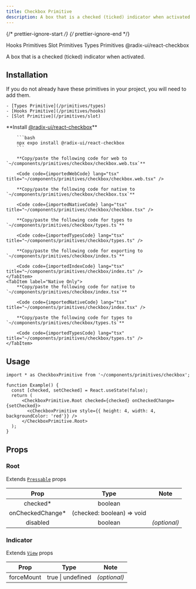 ```yaml
---
title: Checkbox Primitive
description: A box that is a checked (ticked) indicator when activated.
---
```


{/* prettier-ignore-start */}
{/* prettier-ignore-end */}


<LinkButton href="/primitives/hooks">
  Hooks Primitives
</LinkButton>
<LinkButton href="/primitives/slot">
  Slot Primitives
</LinkButton>
<LinkButton href="/primitives/types">
  Types Primitives
</LinkButton>
<LinkButton target="_blank" href="https://www.radix-ui.com/primitives/docs/components/checkbox">
  @radix-ui/react-checkbox
</LinkButton>

<br />

A box that is a checked (ticked) indicator when activated.

## Installation
<Aside title="Uses shared primitives">
    If you do not already have these primitives in your project, you will need to add them.

    - [Types Primitive](/primitives/types)
    - [Hooks Primitive](/primitives/hooks)
    - [Slot Primitive](/primitives/slot)

</Aside>

<Tabs>
    <TabItem label="Universal">
        **Install <a target="_blank" href="https://www.radix-ui.com/primitives/docs/components/checkbox">@radix-ui/react-checkbox</a>**

        ```bash
        npx expo install @radix-ui/react-checkbox
        ```

        **Copy/paste the following code for web to  `~/components/primitives/checkbox/checkbox.web.tsx`**

        <Code code={importedWebCode} lang="tsx" title="~/components/primitives/checkbox/checkbox.web.tsx" />

        **Copy/paste the following code for native to  `~/components/primitives/checkbox/checkbox.tsx`**

        <Code code={importedNativeCode} lang="tsx" title="~/components/primitives/checkbox/checkbox.tsx" />

        **Copy/paste the following code for types to  `~/components/primitives/checkbox/types.ts`**

        <Code code={importedTypesCode} lang="tsx" title="~/components/primitives/checkbox/types.ts" />

        **Copy/paste the following code for exporting to  `~/components/primitives/checkbox/index.ts`**

        <Code code={importedIndexCode} lang="tsx" title="~/components/primitives/checkbox/index.ts" />
    </TabItem>
    <TabItem label="Native Only">
        **Copy/paste the following code for native to  `~/components/primitives/checkbox/index.tsx`**

        <Code code={importedNativeCode} lang="tsx" title="~/components/primitives/checkbox/index.tsx" />

        **Copy/paste the following code for types to  `~/components/primitives/checkbox/types.ts`**

        <Code code={importedTypesCode} lang="tsx" title="~/components/primitives/checkbox/types.ts" />
    </TabItem>
</Tabs>

## Usage

```tsx
import * as CheckboxPrimitive from '~/components/primitives/checkbox';

function Example() {
  const [checked, setChecked] = React.useState(false);
  return (
      <CheckboxPrimitive.Root checked={checked} onCheckedChange={setChecked}>
        <cCheckboxPrimitive style={{ height: 4, width: 4, backgroundColor: 'red'}} />
      </CheckboxPrimitive.Root>
  );
}
```

## Props

### Root

Extends [`Pressable`](https://reactnative.dev/docs/pressable) props

|       Prop        |            Type            |     Note     |
| :---------------: | :------------------------: | :----------: |
|     checked\*     |          boolean           |              |
| onCheckedChange\* | (checked: boolean) => void |              |
|     disabled      |          boolean           | _(optional)_ |

### Indicator

Extends [`View`](https://reactnative.dev/docs/view) props

|    Prop    |       Type        |     Note     |
| :--------: | :---------------: | :----------: |
| forceMount | true \| undefined | _(optional)_ |

